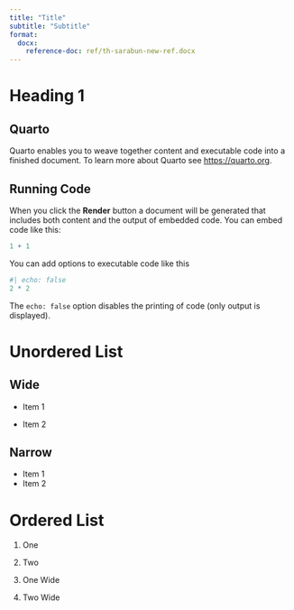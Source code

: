 ```yaml
---
title: "Title"
subtitle: "Subtitle"
format:
  docx:
    reference-doc: ref/th-sarabun-new-ref.docx
---
```


# Heading 1

## Quarto

Quarto enables you to weave together content and executable code into a finished document. To learn more about Quarto see <https://quarto.org>.

## Running Code

When you click the **Render** button a document will be generated that includes both content and the output of embedded code. You can embed code like this:

```r
1 + 1
```

You can add options to executable code like this 

```r
#| echo: false
2 * 2
```

The `echo: false` option disables the printing of code (only output is displayed).

# Unordered List

## Wide

-   Item 1 

-   Item 2

## Narrow

-   Item 1 
-   Item 2

# Ordered List

1. One
2. Two

1. One Wide

2. Two Wide
